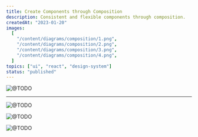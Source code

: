 ```yaml
---
title: Create Components through Composition
description: Consistent and flexible components through composition.
createdAt: "2023-01-20"
images:
  [
    "/content/diagrams/composition/1.png",
    "/content/diagrams/composition/2.png",
    "/content/diagrams/composition/3.png",
    "/content/diagrams/composition/4.png",
  ]
topics: ["ui", "react", "design-system"]
status: "published"
---
```


<Image
  src="/content/diagrams/composition/1.png"
  alt="@TODO"
  width={897}
  height={1311}
/>

---

<Image
  src="/content/diagrams/composition/2.png"
  alt="@TODO"
  width={933}
  height={594}
/>

<Image
  src="/content/diagrams/composition/3.png"
  alt="@TODO"
  width={931}
  height={714}
/>

<Image
  src="/content/diagrams/composition/4.png"
  alt="@TODO"
  width={931}
  height={711}
/>
